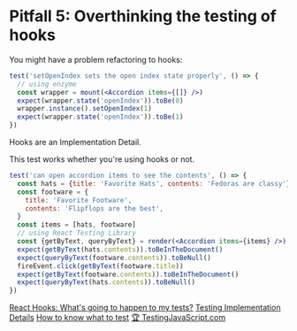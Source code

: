 # Pitfall 5: Overthinking the testing of hooks

You might have a problem refactoring to hooks:

```jsx
test('setOpenIndex sets the open index state properly', () => {
  // using enzyme
  const wrapper = mount(<Accordion items={[]} />)
  expect(wrapper.state('openIndex')).toBe(0)
  wrapper.instance().setOpenIndex(1)
  expect(wrapper.state('openIndex')).toBe(1)
})
```

Hooks are an Implementation Detail.

This test works whether you're using hooks or not.

```jsx
test('can open accordion items to see the contents', () => {
  const hats = {title: 'Favorite Hats', contents: 'Fedoras are classy'}
  const footware = {
    title: 'Favorite Footware',
    contents: 'Flipflops are the best',
  }
  const items = [hats, footware]
  // using React Testing Library
  const {getByText, queryByText} = render(<Accordion items={items} />)
  expect(getByText(hats.contents)).toBeInTheDocument()
  expect(queryByText(footware.contents)).toBeNull()
  fireEvent.click(getByText(footware.title))
  expect(getByText(footware.contents)).toBeInTheDocument()
  expect(queryByText(hats.contents)).toBeNull()
})
```

[React Hooks: What's going to happen to my tests?](https://kentcdodds.com/blog/react-hooks-whats-going-to-happen-to-my-tests)
[Testing Implementation Details](https://kentcdodds.com/blog/testing-implementation-details)
[How to know what to test](https://kentcdodds.com/blog/how-to-know-what-to-test)
[🏆 TestingJavaScript.com](https://testingjavascript.com)
